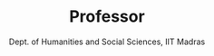 ---
order: 8
slug: prof-aysha-viswamohan
metadesc: Dr. Aysha Viswamohan is a Faculty of School of Engg. & Science at IIT Madras Zanzibar. Learn More.
name: Prof. Aysha Viswamohan
img: Prof-Aysha.jpg
title: Professor 
subtitle: Dept. of Humanities and Social Sciences, IIT Madras
type: Visiting Faculty
year: 2024
link: https://hss.iitm.ac.in/aysha-viswamohan/
---